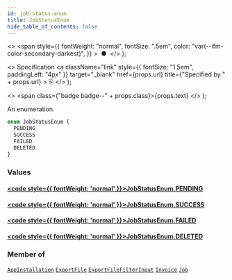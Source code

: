 ```yaml
---
id: job-status-enum
title: JobStatusEnum
hide_table_of_contents: false
---
```


  <>
    <span
      style={{
        fontWeight: "normal",
        fontSize: ".5em",
        color: "var(--ifm-color-secondary-darkest)",
      }}
    >
      &nbsp;●&nbsp;
    </span>
  </>
);

  <>
    Specification
    <a
      className="link"
      style={{ fontSize: "1.5em", paddingLeft: "4px" }}
      target="\_blank"
      href={props.url}
      title={"Specified by " + props.url}
    >
      ⎘
    </a>
  </>
);

  <>
    <span class={"badge badge--" + props.class}>{props.text}</span>
  </>
);

An enumeration.

```graphql
enum JobStatusEnum {
  PENDING
  SUCCESS
  FAILED
  DELETED
}
```

### Values

#### [<code style={{ fontWeight: 'normal' }}>JobStatusEnum.<b>PENDING</b></code>](#)

>

#### [<code style={{ fontWeight: 'normal' }}>JobStatusEnum.<b>SUCCESS</b></code>](#)

>

#### [<code style={{ fontWeight: 'normal' }}>JobStatusEnum.<b>FAILED</b></code>](#)

>

#### [<code style={{ fontWeight: 'normal' }}>JobStatusEnum.<b>DELETED</b></code>](#)

>

### Member of

[`AppInstallation`](../../../developer/api-reference/objects/app-installation) <Badge class="secondary" text="object"/><Bullet />[`ExportFile`](../../../developer/api-reference/objects/export-file) <Badge class="secondary" text="object"/><Bullet />[`ExportFileFilterInput`](../../../developer/api-reference/inputs/export-file-filter-input) <Badge class="secondary" text="input"/><Bullet />[`Invoice`](../../../developer/api-reference/objects/invoice) <Badge class="secondary" text="object"/><Bullet />[`Job`](../../../developer/api-reference/interfaces/job) <Badge class="secondary" text="interface"/>
